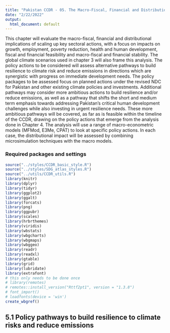 ```yaml
---
title: "Pakistan CCDR - 05. The Macro-Fiscal, Financial and Distributional Impacts of Climate and Development Policy Actions"
date: "2/22/2022"
output:
  html_document: default
---
```


This chapter will evaluate the macro-fiscal, financial and distributional implications of scaling up key sectoral actions, with a focus on impacts on growth, employment, poverty reduction, health and human development, fiscal and financial feasibility and macro-fiscal and financial stability. The global climate scenarios used in chapter 3 will also frame this analysis. The policy actions to be considered will assess alternative pathways to build resilience to climate risk and reduce emissions in directions which are synergistic with progress on immediate development needs. The policy packages to be assessed focus on planned actions under the revised NDC for Pakistan and other existing climate policies and investments. Additional pathways may consider more ambitious actions to build resilience and/or reduce emissions, as well as a pathway that shifts the short and medium term emphasis towards addressing Pakistan’s critical human development challenges while also investing in urgent resilience needs. These more ambitious pathways will be covered, as far as is feasible within the timeline of the CCDR, drawing on the policy actions that emerge from the analysis done in Chapter 4.  The analysis will use a range of macro-econometric models (MFMod, E3Me, CPAT) to look at specific policy actions. In each case, the distributional impact will be assessed by combining microsimulation techniques with the macro models.

### Required packages and settings

```r
source("../styles/CCDR_basic_style.R")
source("../styles/SDG_atlas_styles.R")
source("../utils/CCDR_utils.R")
library(knitr)
library(dplyr)
library(tidyr)
library(ggplot2)
library(ggalt)
library(forcats)
library(png)
library(ggpubr)
library(scales)
library(hrbrthemes)
library(viridis)
library(wbstats)
library(wbgcharts)
library(wbgmaps)
library(wbggeo)
library(readr)
library(readxl)
library(gtable)
library(grid)
library(lubridate)
library(extrafont)
# this only needs to be done once
# library(remotes)
# remotes::install_version("Rttf2pt1", version = "1.3.8")
# font_import() 
# loadfonts(device = 'win')
create_wbgref()
```


## 5.1	Policy pathways to build resilience to climate risks and reduce emissions



